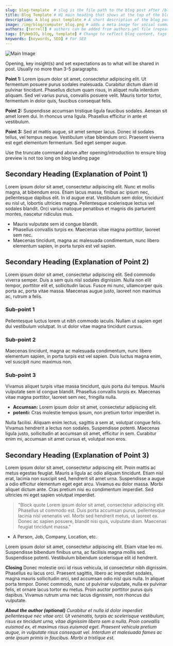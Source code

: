 ```yaml
---
slug: blog-template  # slug is the file path to the blog post after /blog/date-description, should be unique to the post
title: Blog Template # H1 main heading that shows at the top of the blog post
description: A blog post template # A short description of the blog post, does not show on page, for SEO
image: /img/blog/computer_blog.png # adds a meta image for social summary cards on Discord, Twitter, etc. Relative path must be: /img/blog/yourimage.jpg. Upload image to: /static/img/blog
authors: [terrell] # authors can be added from authors.yml file (repeated use)
tags: [PyWebIO, blog, template] # Change to reflect blog content, tags will show at the bottom of the blog post
keywords: [keywords, SEO] # For SEO
---
```


![Main Image](./computer_blog.png)

Opening, key insight(s) and set expectations as to what will be shared in post. Usually no more than 3-5 paragraphs.

**Point 1:** Lorem ipsum dolor sit amet, consectetur adipiscing elit. Ut fermentum posuere purus sodales malesuada. Curabitur dictum diam id pulvinar tincidunt. Phasellus dictum quam risus, in aliquet nulla interdum aliquam. Sed vel varius purus, convallis posuere velit. Mauris tortor tortor, fermentum in dolor quis, faucibus consequat felis.

**Point 2:** Suspendisse accumsan tristique ligula faucibus sodales. Aenean sit amet lorem dui. In rhoncus urna ligula. Phasellus efficitur in ante et vestibulum.

**Point 3:** Sed at mattis augue, sit amet semper lacus. Donec id sodales tellus, vel tempus neque. Vestibulum vitae bibendum orci. Praesent viverra est eget elementum fermentum. Sed eget semper augue.

<!--truncate-->
Use the truncate command above after opening/introduction to ensure blog preview is not too long on blog landing page



## Secondary Heading (Explanation of Point 1)
Lorem ipsum dolor sit amet, consectetur adipiscing elit. Nunc et mollis magna, at bibendum eros. Etiam lacus massa, finibus ac ipsum nec, pellentesque dapibus elit. In id augue erat. Vestibulum sem dolor, tincidunt eu nisl ut, lobortis ultricies magna. Pellentesque scelerisque lectus vel sodales blandit. Orci varius natoque penatibus et magnis dis parturient montes, nascetur ridiculus mus.
* Mauris vulputate sem id congue blandit.
* Phasellus convallis turpis ex. Maecenas vitae magna porttitor, laoreet sem nec.
* Maecenas tincidunt, magna ac malesuada condimentum, nunc libero elementum sapien, in porta turpis est vel sapien.



## Secondary Heading (Explanation of Point 2)
Lorem ipsum dolor sit amet, consectetur adipiscing elit. Sed commodo viverra semper. Duis a sem quis nisl sodales dignissim. Nulla non elit tempor, porttitor elit et, sollicitudin lacus. Fusce mi nunc, ullamcorper quis porta ac, porta vitae massa. Maecenas augue justo, laoreet non maximus ac, rutrum a felis.

### Sub-point 1 
Pellentesque luctus lorem ut nibh commodo iaculis. Nullam ut sapien eget dui vestibulum volutpat. In ut dolor vitae magna tincidunt cursus.

### Sub-point 2
Maecenas tincidunt, magna ac malesuada condimentum, nunc libero elementum sapien, in porta turpis est vel sapien. Duis luctus magna enim, vel suscipit nunc maximus non.

### Sub-point 3
Vivamus aliquet turpis vitae massa tincidunt, quis porta dui tempus. Mauris vulputate sem id congue blandit. Phasellus convallis turpis ex. Maecenas vitae magna porttitor, laoreet sem nec, fringilla nulla.
* **Accumsan:** Lorem ipsum dolor sit amet, consectetur adipiscing elit.
* **potenti:** Cras molestie tempus ipsum, non pretium tortor imperdiet in.

Nulla facilisi. Aliquam enim lectus, sagittis a sem at, volutpat congue felis. Vivamus hendrerit a lectus non sodales. Suspendisse potenti. Maecenas ligula justo, sollicitudin at accumsan sit amet, efficitur in sem. Curabitur enim mi, accumsan sit amet cursus et, volutpat non eros.



## Secondary Heading (Explanation of Point 3)
Lorem ipsum dolor sit amet, consectetur adipiscing elit. Proin mattis ac metus egestas feugiat. Mauris a ligula ac odio aliquam tincidunt. Etiam nisl erat, lacinia non suscipit sed, hendrerit sit amet urna. Suspendisse a augue a odio efficitur elementum eget eget arcu. Vivamus eu dolor massa. Morbi aliquet dictum ante. Cras pretium nisi eu condimentum imperdiet. Sed ultricies mi eget sapien volutpat imperdiet.
>"Block quote Lorem ipsum dolor sit amet, consectetur adipiscing elit. Phasellus ut commodo est. Duis porta accumsan purus, pellentesque lacinia nisl venenatis vel. Morbi sed hendrerit metus, ut laoreet ex. Donec ac sapien posuere, blandit nisi quis, vulputate diam. Maecenas feugiat tincidunt massa."
- A Person, Job, Company, Location, etc.

Lorem ipsum dolor sit amet, consectetur adipiscing elit. Etiam vitae leo mi. Suspendisse bibendum finibus urna, ac facilisis magna mollis sed. Suspendisse potenti. Vestibulum bibendum scelerisque elit id hendrerit.


**Closing** Donec molestie orci id risus vehicula, id consectetur nibh dignissim. Phasellus eu lacus orci. Praesent sagittis, libero ac imperdiet sodales, magna mauris sollicitudin orci, sed accumsan odio nisl quis nulla. In aliquet porta tempor. Donec commodo, nunc ut pulvinar vulputate, nulla ex pulvinar felis, et ornare lacus tortor eu metus. Proin auctor porttitor purus quis dapibus. Vivamus rutrum urna nec lacus dignissim, non rhoncus dui vulputate.


***About the author (optional)*** *Curabitur et nulla id dolor imperdiet pellentesque nec vitae orci. Ut venenatis, turpis ac scelerisque vestibulum, risus ex tincidunt urna, vitae dignissim libero sem a nulla. Proin convallis euismod ex, et maximus risus euismod eget. Praesent vehicula pretium augue, in vulputate risus consequat vel. Interdum et malesuada fames ac ante ipsum primis in faucibus. Morbi a tristique est.*